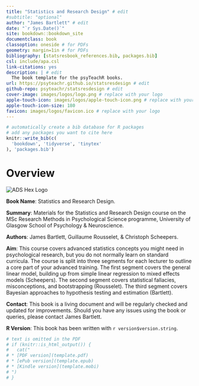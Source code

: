 ```yaml
--- 
title: "Statistics and Research Design" # edit
#subtitle: "optional" 
author: "James Bartlett" # edit
date: "`r Sys.Date()`"
site: bookdown::bookdown_site
documentclass: book
classoption: oneside # for PDFs
geometry: margin=1in # for PDFs
bibliography: [statsresbook_references.bib, packages.bib]
csl: include/apa.csl
link-citations: yes
description: | # edit
  The book template for the psyTeachR books.
url: https://psyteachr.github.io/statsresdesign # edit
github-repo: psyteachr/statsresdesign # edit
cover-image: images/logos/logo.png # replace with your logo
apple-touch-icon: images/logos/apple-touch-icon.png # replace with your logo
apple-touch-icon-size: 180
favicon: images/logos/favicon.ico # replace with your logo
---
```


```r
# automatically create a bib database for R packages
# add any packages you want to cite here
knitr::write_bib(c(
  'bookdown', 'tidyverse', 'tinytex'
), 'packages.bib')

```

# Overview {-}

<div class="small_right"><img src="images/logos/logo.png" 
     alt="ADS Hex Logo" /></div>

**Book Name**: Statistics and Research Design.

**Summary**: Materials for the Statistics and Research Design course on the MSc Research Methods in Psychological Science programme, University of Glasgow School of Psychology & Neuroscience.

**Authors**: James Bartlett, Guillaume Rousselet, & Christoph Scheepers. 

**Aim**: This course covers advanced statistics concepts you might need in psychological research, but you do not normally learn on standard curricula. The course is split into three segments for each lecturer to outline a core part of your advanced training. The first segment covers the general linear model, building up from simple linear regression to mixed effects models (Scheepers). The second segment covers statistical fallacies, misconceptions, and bootstrapping (Rousselet). The third segment covers Bayesian approaches to hypothesis testing and estimation (Bartlett). 

**Contact**: This book is a living document and will be regularly checked and updated for improvements. Should you have any issues using the book or queries, please contact James Bartlett.

**R Version**: This book has been written with `r version$version.string`. 

```r
# text is omitted in the PDF
# if (knitr::is_html_output()) {
#   cat("
# * [PDF version](template.pdf)
# * [ePub version](template.epub)
# * [Kindle version](template.mobi)
# ")
# }
```

